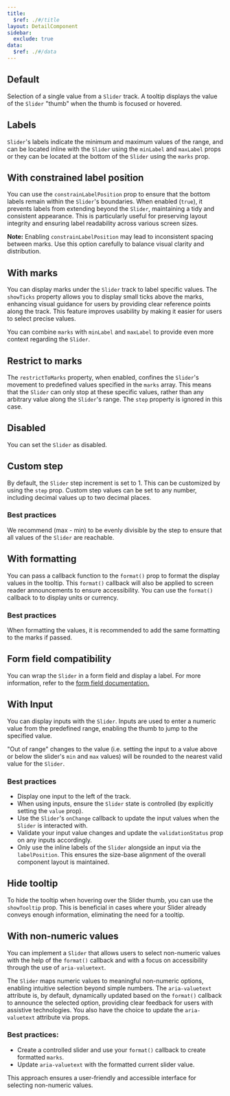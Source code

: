 ```yaml
---
title:
  $ref: ./#/title
layout: DetailComponent
sidebar:
  exclude: true
data:
  $ref: ./#/data
---
```


## Default

Selection of a single value from a `Slider` track. A tooltip displays the value of the `Slider` "thumb" when the thumb is focused or hovered.

<LivePreview componentName="slider" exampleName="Default" />

## Labels

`Slider`'s labels indicate the minimum and maximum values of the range, and can be located inline with the `Slider` using the `minLabel` and `maxLabel` props or they can be located at the bottom of the `Slider` using the `marks` prop.

<LivePreview componentName="slider" exampleName="WithLabels" />

## With constrained label position

You can use the `constrainLabelPosition` prop to ensure that the bottom labels remain within the `Slider`'s boundaries. When enabled (`true`), it prevents labels from extending beyond the `Slider`, maintaining a tidy and consistent appearance. This is particularly useful for preserving layout integrity and ensuring label readability across various screen sizes.

**Note:** Enabling `constrainLabelPosition` may lead to inconsistent spacing between marks. Use this option carefully to balance visual clarity and distribution.

<LivePreview
  componentName="slider"
  exampleName="WithConstrainedLabelPosition"
/>

## With marks

You can display marks under the `Slider` track to label specific values. The `showTicks` property allows you to display small ticks above the marks, enhancing visual guidance for users by providing clear reference points along the track. This feature improves usability by making it easier for users to select precise values.

You can combine `marks` with `minLabel` and `maxLabel` to provide even more context regarding the `Slider`.

<LivePreview componentName="slider" exampleName="WithMarks" />

## Restrict to marks

The `restrictToMarks` property, when enabled, confines the `Slider`'s movement to predefined values specified in the `marks` array. This means that the `Slider` can only stop at these specific values, rather than any arbitrary value along the `Slider`'s range. The `step` property is ignored in this case.

<LivePreview componentName="slider" exampleName="WithRestrictToMarks" />

## Disabled

You can set the `Slider` as disabled.

<LivePreview componentName="slider" exampleName="Disabled" />

## Custom step

By default, the `Slider` step increment is set to 1. This can be customized by using the `step` prop. Custom step values can be set to any number, including decimal values up to two decimal places.

### Best practices

We recommend (max - min) to be evenly divisible by the step to ensure that all values of the `Slider` are reachable.

<LivePreview componentName="slider" exampleName="WithCustomStep" />

## With formatting

You can pass a callback function to the `format()` prop to format the display values in the tooltip. This `format()` callback will also be applied to screen reader announcements to ensure accessibility. You can use the `format()` callback to to display units or currency.

### Best practices

When formatting the values, it is recommended to add the same formatting to the marks if passed.

<LivePreview componentName="slider" exampleName="WithFormatting" />

## Form field compatibility

You can wrap the `Slider` in a form field and display a label. For more information, refer to the [form field documentation.](/salt/components/form-field/examples)

<LivePreview componentName="slider" exampleName="WithFormField" />

## With Input

You can display inputs with the `Slider`. Inputs are used to enter a numeric value from the predefined range, enabling the thumb to jump to the specified value.

"Out of range" changes to the value (i.e. setting the input to a value above or below the slider's `min` and `max` values) will be rounded to the nearest valid value for the `Slider`.

### Best practices

- Display one input to the left of the track.
- When using inputs, ensure the `Slider` state is controlled (by explicitly setting the `value` prop).
- Use the `Slider`'s `onChange` callback to update the input values when the `Slider` is interacted with.
- Validate your input value changes and update the `validationStatus` prop on any inputs accordingly.
- Only use the inline labels of the `Slider` alongside an input via the `labelPosition`. This ensures the size-base alignment of the overall component layout is maintained.

<LivePreview componentName="slider" exampleName="WithInput" />

## Hide tooltip

To hide the tooltip when hovering over the Slider thumb, you can use the `showTooltip` prop. This is beneficial in cases where your Slider already conveys enough information, eliminating the need for a tooltip.

<LivePreview componentName="slider" exampleName="WithHiddenTooltip" />

## With non-numeric values

You can implement a `Slider` that allows users to select non-numeric values with the help of the `format()` callback and with a focus on accessibility through the use of `aria-valuetext`.

The `Slider` maps numeric values to meaningful non-numeric options, enabling intuitive selection beyond simple numbers. The `aria-valuetext` attribute is, by default, dynamically updated based on the `format()` callback to announce the selected option, providing clear feedback for users with assistive technologies. You also have the choice to update the `aria-valuetext` attribute via props.

### Best practices:

- Create a controlled slider and use your `format()` callback to create formatted `marks`.
- Update `aria-valuetext` with the formatted current slider value.

This approach ensures a user-friendly and accessible interface for selecting non-numeric values.

<LivePreview componentName="slider" exampleName="WithNonNumericValues" />
